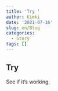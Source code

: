 ---
title: 'Try '
author: Kimki
date: '2021-07-16'
slug: en/Blog
categories:
  - Story
tags: []
---


## Try 

See if it's working.